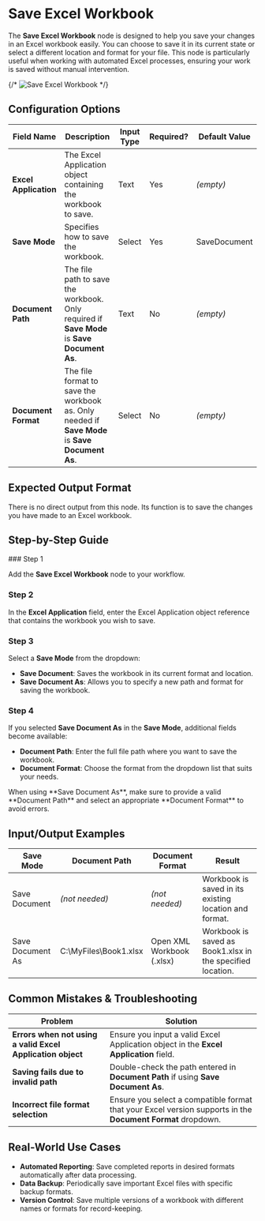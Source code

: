 
# Save Excel Workbook

The **Save Excel Workbook** node is designed to help you save your changes in an Excel workbook easily. You can choose to save it in its current state or select a different location and format for your file. This node is particularly useful when working with automated Excel processes, ensuring your work is saved without manual intervention.

{/* ![Save Excel Workbook](./save-excel-workbook.png) */}

## Configuration Options

| Field Name            | Description                                                                                    | Input Type | Required? | Default Value |
| --------------------- | ---------------------------------------------------------------------------------------------- | ---------- | --------- | ------------- |
| **Excel Application** | The Excel Application object containing the workbook to save.                                  | Text       | Yes       | _(empty)_     |
| **Save Mode**         | Specifies how to save the workbook.                                                            | Select     | Yes       | SaveDocument  |
| **Document Path**     | The file path to save the workbook. Only required if **Save Mode** is **Save Document As**.    | Text       | No        | _(empty)_     |
| **Document Format**   | The file format to save the workbook as. Only needed if **Save Mode** is **Save Document As**. | Select     | No        | _(empty)_     |

## Expected Output Format

There is no direct output from this node. Its function is to save the changes you have made to an Excel workbook.

## Step-by-Step Guide

<Steps>
### Step 1

Add the **Save Excel Workbook** node to your workflow.

### Step 2

In the **Excel Application** field, enter the Excel Application object reference that contains the workbook you wish to save.

### Step 3

Select a **Save Mode** from the dropdown:

- **Save Document**: Saves the workbook in its current format and location.
- **Save Document As**: Allows you to specify a new path and format for saving the workbook.

### Step 4

If you selected **Save Document As** in the **Save Mode**, additional fields become available:

- **Document Path**: Enter the full file path where you want to save the workbook.
- **Document Format**: Choose the format from the dropdown list that suits your needs.

</Steps>

<Callout type="info" title="Important">
  When using **Save Document As**, make sure to provide a valid **Document
  Path** and select an appropriate **Document Format** to avoid errors.
</Callout>

## Input/Output Examples

| Save Mode        | Document Path         | Document Format           | Result                                                     |
| ---------------- | --------------------- | ------------------------- | ---------------------------------------------------------- |
| Save Document    | _(not needed)_        | _(not needed)_            | Workbook is saved in its existing location and format.     |
| Save Document As | C:\MyFiles\Book1.xlsx | Open XML Workbook (.xlsx) | Workbook is saved as Book1.xlsx in the specified location. |

## Common Mistakes & Troubleshooting

| Problem                                                    | Solution                                                                                                    |
| ---------------------------------------------------------- | ----------------------------------------------------------------------------------------------------------- |
| **Errors when not using a valid Excel Application object** | Ensure you input a valid Excel Application object in the **Excel Application** field.                       |
| **Saving fails due to invalid path**                       | Double-check the path entered in **Document Path** if using **Save Document As**.                           |
| **Incorrect file format selection**                        | Ensure you select a compatible format that your Excel version supports in the **Document Format** dropdown. |

## Real-World Use Cases

- **Automated Reporting**: Save completed reports in desired formats automatically after data processing.
- **Data Backup**: Periodically save important Excel files with specific backup formats.
- **Version Control**: Save multiple versions of a workbook with different names or formats for record-keeping.
